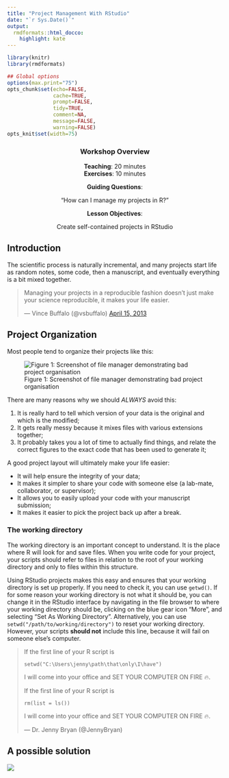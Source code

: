 ```yaml
---
title: "Project Management With RStudio"
date: "`r Sys.Date()`"
output:
  rmdformats::html_docco:
    highlight: kate
---
```



```r
library(knitr)
library(rmdformats)

## Global options
options(max.print="75")
opts_chunk$set(echo=FALSE,
               cache=TRUE,
               prompt=FALSE,
               tidy=TRUE,
               comment=NA,
               message=FALSE,
               warning=FALSE)
opts_knit$set(width=75)
```

<center>

### Workshop Overview 

__Teaching__: 20 minutes  
__Exercises__: 10 minutes

__Guiding Questions__:

"How can I manage my projects in R?"  

__Lesson Objectives__:

Create self-contained projects in RStudio

</center>


## Introduction

The scientific process is naturally incremental, and many projects
start life as random notes, some code, then a manuscript, and
eventually everything is a bit mixed together.

<blockquote class="twitter-tweet"><p>Managing your projects in a reproducible fashion doesn't just make your science reproducible, it makes your life easier.</p>— Vince Buffalo (@vsbuffalo) <a href="https://twitter.com/vsbuffalo/status/323638476153167872">April 15, 2013</a></blockquote>

## Project Organization

Most people tend to organize their projects like this:

![Figure 1: Screenshot of file manager demonstrating bad project organisation](../fig/bad_layout.png)

There are many reasons why we should *ALWAYS* avoid this:

1. It is really hard to tell which version of your data is
the original and which is the modified;
2. It gets really messy because it mixes files with various
extensions together;
3. It probably takes you a lot of time to actually find
things, and relate the correct figures to the exact code
that has been used to generate it;

A good project layout will ultimately make your life easier:

* It will help ensure the integrity of your data;
* It makes it simpler to share your code with someone else
(a lab-mate, collaborator, or supervisor);
* It allows you to easily upload your code with your manuscript submission;
* It makes it easier to pick the project back up after a break.


### The working directory

The working directory is an important concept to understand. It is the place
where R will look for and save files. When you write code for your project, your
scripts should refer to files in relation to the root of your working directory
and only to files within this structure.

Using RStudio projects makes this easy and ensures that your working directory
is set up properly. If you need to check it, you can use `getwd()`. If for some
reason your working directory is not what it should be, you can change it in the
RStudio interface by navigating in the file browser to where your working
directory should be, clicking on the blue gear icon "More", and selecting "Set
As Working Directory". Alternatively, you can use 
`setwd("/path/to/working/directory")` to reset your working directory. However,
your scripts **should not** include this line, because it will fail on someone
else's computer.

<blockquote class="twitter-tweet"><p>
If the first line of your R script is

`setwd("C:\Users\jenny\path\that\only\I\have")`

I will come into your office and SET YOUR COMPUTER ON FIRE 🔥.

If the first line of your R script is

`rm(list = ls())`

I will come into your office and SET YOUR COMPUTER ON FIRE 🔥.

</p>— Dr. Jenny Bryan (@JennyBryan) </blockquote>


## A possible solution 

![](../fig/rstudio-project.png)

